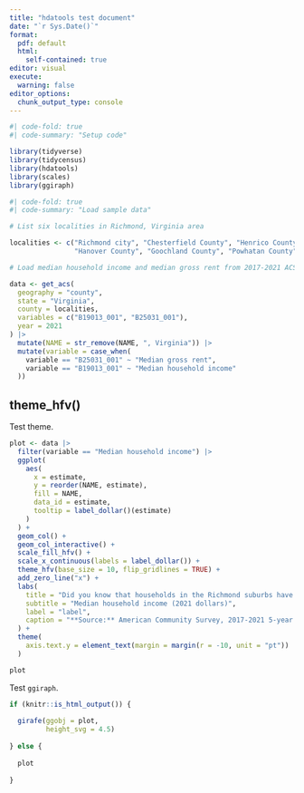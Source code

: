 ```yaml
---
title: "hdatools test document"
date: "`r Sys.Date()`"
format:
  pdf: default
  html: 
    self-contained: true
editor: visual
execute: 
  warning: false
editor_options: 
  chunk_output_type: console
---
```


```r
#| code-fold: true
#| code-summary: "Setup code"

library(tidyverse)
library(tidycensus)
library(hdatools)
library(scales)
library(ggiraph)

```

```r
#| code-fold: true
#| code-summary: "Load sample data"

# List six localities in Richmond, Virginia area

localities <- c("Richmond city", "Chesterfield County", "Henrico County",
                "Hanover County", "Goochland County", "Powhatan County")

# Load median household income and median gross rent from 2017-2021 ACS 5-year estimates

data <- get_acs(
  geography = "county",
  state = "Virginia",
  county = localities,
  variables = c("B19013_001", "B25031_001"),
  year = 2021
) |>
  mutate(NAME = str_remove(NAME, ", Virginia")) |>
  mutate(variable = case_when(
    variable == "B25031_001" ~ "Median gross rent",
    variable == "B19013_001" ~ "Median household income"
  ))

```

## theme_hfv()

Test theme.

```r

plot <- data |>
  filter(variable == "Median household income") |>
  ggplot(
    aes(
      x = estimate,
      y = reorder(NAME, estimate),
      fill = NAME,
      data_id = estimate,
      tooltip = label_dollar()(estimate)
    )
  ) +
  geom_col() +
  geom_col_interactive() +
  scale_fill_hfv() +
  scale_x_continuous(labels = label_dollar()) +
  theme_hfv(base_size = 10, flip_gridlines = TRUE) +
  add_zero_line("x") +
  labs(
    title = "Did you know that households in the Richmond suburbs have the highest incomes in the region?",
    subtitle = "Median household income (2021 dollars)",
    label = "label",
    caption = "**Source:** American Community Survey, 2017-2021 5-year estimates.<br>**Note:** Incomes adjusted to 2021 dollars."
  ) +
  theme(
    axis.text.y = element_text(margin = margin(r = -10, unit = "pt"))
  )

plot

```

Test `ggiraph`.

```r

if (knitr::is_html_output()) {
  
  girafe(ggobj = plot,
         height_svg = 4.5)
  
} else {
  
  plot
  
}

```
